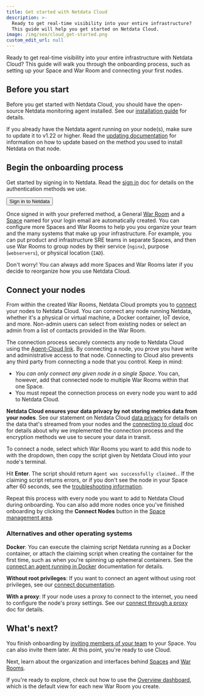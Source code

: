 ```yaml
---
title: Get started with Netdata Cloud
description: >-
  Ready to get real-time visibility into your entire infrastructure? 
  This guide will help you get started on Netdata Cloud.
image: /img/seo/cloud_get-started.png
custom_edit_url: null
---
```



Ready to get real-time visibility into your entire infrastructure with Netdata Cloud? This guide will walk you through
the onboarding process, such as setting up your Space and War Room and connecting your first nodes.

## Before you start

Before you get started with Netdata Cloud, you should have the open-source Netdata monitoring agent installed. See our
[installation guide](/docs/get-started) for details.

If you already have the Netdata agent running on your node(s), make sure to update it to v1.22 or higher. Read the
[updating documentation](/docs/agent/packaging/installer/update/) for information on how to update based on the method
you used to install Netdata on that node.

## Begin the onboarding process

Get started by signing in to Netdata. Read the [sign in](/docs/cloud/manage/sign-in) doc for details on the
authentication methods we use.

<Link to="https://app.netdata.cloud" className="group">
    <button className="relative text-text bg-gray-200 px-4 py-2 rounded">
        <span className="z-10 relative font-semibold group-hover:text-gray-100">Sign in to Netdata</span>
        <div className="opacity-0 group-hover:opacity-100 transition absolute z-0 inset-0 bg-gradient-to-r from-green to-green-lighter rounded"></div>
    </button>
</Link>

Once signed in with your preferred method, a General [War Room](/docs/cloud/war-rooms) and a [Space](/docs/cloud/spaces) 
named for your login email are automatically created. You can configure more Spaces and War Rooms to help you you organize your team 
and the many systems that make up your infrastructure. For example, you can put product and infrastructure SRE teams in separate 
Spaces, and then use War Rooms to group nodes by their service (`nginx`), purpose (`webservers`), or physical location (`IAD`).

Don't worry! You can always add more Spaces and War Rooms later if you decide to reorganize how you use Netdata Cloud.

## Connect your nodes

From within the created War Rooms, Netdata Cloud prompts you to [connect](/docs/agent/claim) your nodes to Netdata Cloud. You
can connect any node running Netdata, whether it's a physical or virtual machine, a Docker container, IoT device, and
more. Non-admin users can select from existing nodes or select an admin from a list of contacts provided in the War Room.

The connection process securely connects any node to Netdata Cloud using the [Agent-Cloud link](/docs/agent/aclk). By
connecting a node, you prove you have write and administrative access to that node. Connecting to Cloud also prevents any third party
from connecting a node that you control. Keep in mind:

- _You can only connect any given node in a single Space_. You can, however, add that connected node to multiple War Rooms
  within that one Space.
- You must repeat the connection process on every node you want to add to Netdata Cloud.

<Callout type="notice">

**Netdata Cloud ensures your data privacy by not storing metrics data from your nodes**. See our statement on Netdata
Cloud [data privacy](/docs/agent/aclk/#data-privacy) for details on the data that's streamed from your nodes and the
[connecting to cloud](/docs/agent/claim) doc for details about why we implemented the connection process and the encryption methods
we use to secure your data in transit. 

</Callout>

To connect a node, select which War Rooms you want to add this node to with the dropdown, then copy the script given by
Netdata Cloud into your node's terminal.

Hit **Enter**. The script should return `Agent was successfully claimed.`. If the claiming script returns errors, or if
you don't see the node in your Space after 60 seconds, see the [troubleshooting
information](/docs/agent/claim#troubleshooting).

Repeat this process with every node you want to add to Netdata Cloud during onboarding. You can also add more nodes once
you've finished onboarding by clicking the **Connect Nodes** button in the [Space management
area](/docs/cloud/spaces/#manage-spaces).

### Alternatives and other operating systems

**Docker**: You can execute the claiming script Netdata running as a Docker container, or attach the claiming script
when creating the container for the first time, such as when you're spinning up ephemeral containers. See the [connect an agent running in Docker](/docs/agent/claim#connect-an-agent-running-in-docker) documentation for details.

**Without root privileges**: If you want to connect an agent without using root privileges, see our [connect
documentation](/docs/agent/claim#connect-an-agent-without-root-privileges).

**With a proxy**: If your node uses a proxy to connect to the internet, you need to configure the node's proxy settings.
See our [connect through a proxy](/docs/agent/claim#connect-through-a-proxy) doc for details.

## What's next?

You finish onboarding by [inviting members of your team](/docs/cloud/manage/invite-your-team) to your Space. You
can also invite them later. At this point, you're ready to use Cloud.

Next, learn about the organization and interfaces behind [Spaces](/docs/cloud/spaces) and [War
Rooms](/docs/cloud/war-rooms).

If you're ready to explore, check out how to use the [Overview dashboard](/docs/cloud/visualize/overview), which is the
default view for each new War Room you create.
